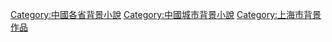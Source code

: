 [[Category:中國各省背景小說|Category:中國各省背景小說]]
[[Category:中國城市背景小說|Category:中國城市背景小說]]
[[Category:上海市背景作品|Category:上海市背景作品]]